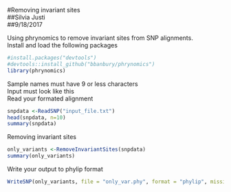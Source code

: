
#Removing invariant sites\
##Silvia Justi\
##9/18/2017\


Using phrynomics to remove invariant sites from SNP alignments.\
Install and load the following packages
```r
#install.packages("devtools")
#devtools::install_github("bbanbury/phrynomics")
library(phrynomics)
```


Sample names must have 9 or less characters\
Input must look like this\
Read your formated alignment
```r
snpdata <-ReadSNP("input_file.txt")
head(snpdata, n=10)
summary(snpdata)
```

Removing invariant sites
```r
only_variants <-RemoveInvariantSites(snpdata)
summary(only_variants)
```

Write your output to phylip format
```r
WriteSNP(only_variants, file = "only_var.phy", format = "phylip", missing = "N")
```
